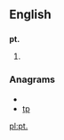 {{also|pt|Pt|PT|pT|.pt}}
==English==

==={{abbreviation}}===
'''pt.'''

# {{alternative form of|pt}}

===Anagrams===
* {{alphagram|pt}}
* [[tp#English|tp]]

[[pl:pt.]]